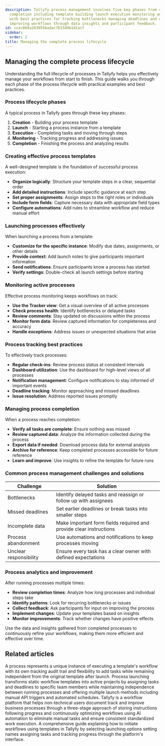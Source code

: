 ```yaml
---
description: Tallyfy process management involves five key phases from creation to
  completion including template building launch execution monitoring and analysis
  with best practices for tracking bottlenecks managing deadlines and continuously
  improving workflows through data insights and participant feedback.
id: ccec069a2030556adac7615d9b1d1acf
sidebar:
  order: 2
title: Managing the complete process lifecycle
---
```


## Managing the complete process lifecycle

Understanding the full lifecycle of processes in Tallyfy helps you effectively manage your workflows from start to finish. This guide walks you through each phase of the process lifecycle with practical examples and best practices.

### Process lifecycle phases

A typical process in Tallyfy goes through these key phases:

1. **Creation** - Building your process template
2. **Launch** - Starting a process instance from a template
3. **Execution** - Completing tasks and moving through steps
4. **Monitoring** - Tracking progress and addressing issues
5. **Completion** - Finishing the process and analyzing results

### Creating effective process templates

A well-designed template is the foundation of successful process execution:

- **Organize logically**: Structure your template steps in a clear, sequential order
- **Add detailed instructions**: Include specific guidance at each step
- **Set proper assignments**: Assign steps to the right roles or individuals
- **Include form fields**: Capture necessary data with appropriate field types
- **Configure automations**: Add rules to streamline workflow and reduce manual effort

### Launching processes effectively

When launching a process from a template:

- **Customize for the specific instance**: Modify due dates, assignments, or other details
- **Provide context**: Add launch notes to give participants important information
- **Send notifications**: Ensure participants know a process has started
- **Verify settings**: Double-check all launch settings before starting

### Monitoring active processes

Effective process monitoring keeps workflows on track:

- **Use the Tracker view**: Get a visual overview of all active processes
- **Check process health**: Identify bottlenecks or delayed tasks
- **Review comments**: Stay updated on discussions within the process
- **Monitor form data**: Review captured information for completeness and accuracy
- **Handle exceptions**: Address issues or unexpected situations that arise

### Process tracking best practices

To effectively track processes:

- **Regular check-ins**: Review process status at consistent intervals
- **Dashboard utilization**: Use the dashboard for high-level views of all processes
- **Notification management**: Configure notifications to stay informed of important events
- **Deadline tracking**: Monitor approaching and missed deadlines
- **Issue resolution**: Address reported issues promptly

### Managing process completion

When a process reaches completion:

- **Verify all tasks are complete**: Ensure nothing was missed
- **Review captured data**: Analyze the information collected during the process
- **Export data if needed**: Download process data for external analysis
- **Archive for reference**: Keep completed processes accessible for future reference
- **Learn and improve**: Use insights to refine the template for future runs

### Common process management challenges and solutions

| Challenge | Solution |
|-----------|----------|
| Bottlenecks | Identify delayed tasks and reassign or follow up with assignees |
| Missed deadlines | Set earlier deadlines or break tasks into smaller steps |
| Incomplete data | Make important form fields required and provide clear instructions |
| Process abandonment | Use automations and notifications to keep processes moving |
| Unclear responsibility | Ensure every task has a clear owner with defined expectations |

### Process analytics and improvement

After running processes multiple times:

- **Review completion times**: Analyze how long processes and individual steps take
- **Identify patterns**: Look for recurring bottlenecks or issues
- **Collect feedback**: Ask participants for input on improving the process
- **Implement changes**: Update your templates based on insights
- **Monitor improvements**: Track whether changes have positive effects

Use the data and insights gathered from completed processes to continuously refine your workflows, making them more efficient and effective over time.


## Related articles
<CardGrid>
<LinkTitleCard header="<b>Tracking And Tasks > More about processes</b>" href="/products/pro/tracking-and-tasks/processes/" > A process represents a unique instance of executing a template's workflow with its own tracking audit trail and flexibility to add tasks while remaining independent from the original template after launch. </LinkTitleCard>
<LinkTitleCard header="<b>Pro > Launching</b>" href="/products/pro/launching/" > Process launching transforms static workflow templates into active projects by assigning tasks and deadlines to specific team members while maintaining independence between running processes and offering multiple launch methods including manual API triggers and automated schedules. </LinkTitleCard>
<LinkTitleCard header="<b>Introduction</b>" href="/products/pro/" > Tallyfy is a workflow platform that helps non-technical users document track and improve business processes through a three-stage approach of storing instructions following progress and continuously optimizing workflows using AI automation to eliminate manual tasks and ensure consistent standardized work execution. </LinkTitleCard>
<LinkTitleCard header="<b>Launching > Launch manually</b>" href="/products/pro/launching/how-can-i-launch-a-process-in-tallyfy/" > A comprehensive guide explaining how to initiate workflows using templates in Tallyfy by selecting launching options setting names assigning tasks and tracking progress through the platform's interface. </LinkTitleCard>
</CardGrid>